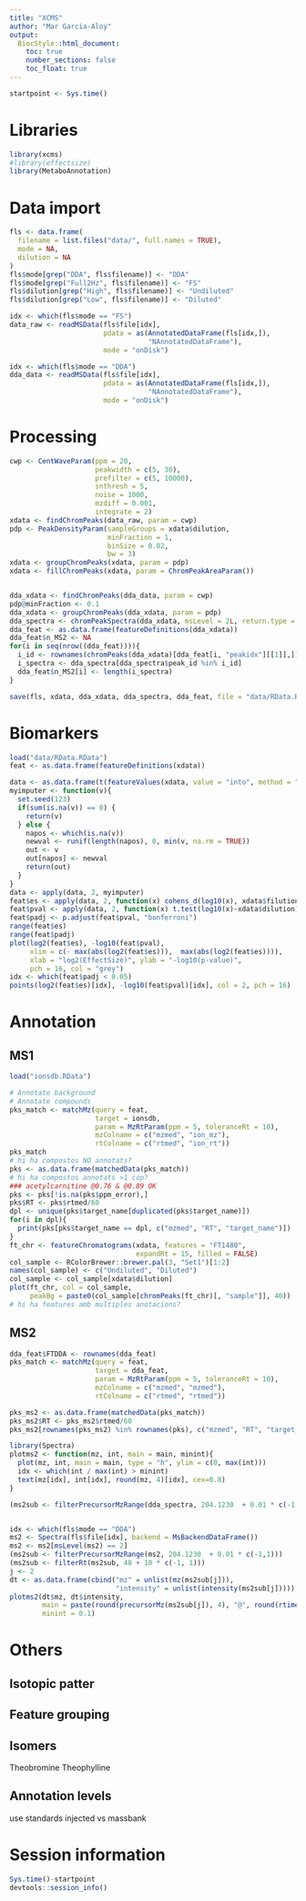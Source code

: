 ```yaml
---
title: "XCMS"
author: "Mar Garcia-Aloy"
output: 
  BiocStyle::html_document:
    toc: true
    number_sections: false
    toc_float: true
---
```


```r
startpoint <- Sys.time()
```

# Libraries

```r
library(xcms)
#library(effectsize)
library(MetaboAnnotation)
```

# Data import

```r
fls <- data.frame(
  filename = list.files("data/", full.names = TRUE),
  mode = NA,
  dilution = NA
)
fls$mode[grep("DDA", fls$filename)] <- "DDA"
fls$mode[grep("Full2Hz", fls$filename)] <- "FS"
fls$dilution[grep("High", fls$filename)] <- "Undiluted"
fls$dilution[grep("Low", fls$filename)] <- "Diluted"

idx <- which(fls$mode == "FS")
data_raw <- readMSData(fls$file[idx], 
                       pdata = as(AnnotatedDataFrame(fls[idx,]),
                                  "NAnnotatedDataFrame"), 
                       mode = "onDisk")

idx <- which(fls$mode == "DDA")
dda_data <- readMSData(fls$file[idx], 
                       pdata = as(AnnotatedDataFrame(fls[idx,]),
                                  "NAnnotatedDataFrame"), 
                       mode = "onDisk")
```

# Processing

```r
cwp <- CentWaveParam(ppm = 20,
                     peakwidth = c(5, 30),
                     prefilter = c(5, 10000),
                     snthresh = 5,
                     noise = 1000,
                     mzdiff = 0.001,
                     integrate = 2)
xdata <- findChromPeaks(data_raw, param = cwp)
pdp <- PeakDensityParam(sampleGroups = xdata$dilution,
                        minFraction = 1,
                        binSize = 0.02,
                        bw = 3)
xdata <- groupChromPeaks(xdata, param = pdp)
xdata <- fillChromPeaks(xdata, param = ChromPeakAreaParam())


dda_xdata <- findChromPeaks(dda_data, param = cwp)
pdp@minFraction <- 0.1
dda_xdata <- groupChromPeaks(dda_xdata, param = pdp)
dda_spectra <- chromPeakSpectra(dda_xdata, msLevel = 2L, return.type = "Spectra")
dda_feat <- as.data.frame(featureDefinitions(dda_xdata))
dda_feat$n_MS2 <- NA
for(i in seq(nrow((dda_feat)))){
  i_id <- rownames(chromPeaks(dda_xdata)[dda_feat[i, "peakidx"][[1]],])
  i_spectra <- dda_spectra[dda_spectra$peak_id %in% i_id]
  dda_feat$n_MS2[i] <- length(i_spectra)
}

save(fls, xdata, dda_xdata, dda_spectra, dda_feat, file = "data/RData.RData")
```

# Biomarkers

```r
load("data/RData.RData")
feat <- as.data.frame(featureDefinitions(xdata))
```


```r
data <- as.data.frame(t(featureValues(xdata, value = "into", method = "sum")))
myimputer <- function(v){
  set.seed(123)
  if(sum(is.na(v)) == 0) {
    return(v)
  } else {
    napos <- which(is.na(v))
    newval <- runif(length(napos), 0, min(v, na.rm = TRUE))
    out <- v
    out[napos] <- newval
    return(out)
  }
}
data <- apply(data, 2, myimputer)
feat$es <- apply(data, 2, function(x) cohens_d(log10(x), xdata$filution)$Cohens_d)
feat$pval <- apply(data, 2, function(x) t.test(log10(x)~xdata$dilution)$p.value)
feat$padj <- p.adjust(feat$pval, "bonferroni")
range(feat$es)
range(feat$padj)
plot(log2(feat$es), -log10(feat$pval), 
     xlim = c(- max(abs(log2(feat$es))),  max(abs(log2(feat$es)))), 
     xlab = "log2(EffectSize)", ylab = "-log10(p-value)", 
     pch = 16, col = "grey")
idx <- which(feat$padj < 0.05)
points(log2(feat$es)[idx], -log10(feat$pval)[idx], col = 2, pch = 16)
```

# Annotation

## MS1

```r
load("ionsdb.RData")

# Annotate background
# Annotate compounds
pks_match <- matchMz(query = feat, 
                     target = ionsdb, 
                     param = MzRtParam(ppm = 5, toleranceRt = 10), 
                     mzColname = c("mzmed", "ion_mz"),
                     rtColname = c("rtmed", "ion_rt"))
pks_match 
# hi ha compostos NO annotats?
pks <- as.data.frame(matchedData(pks_match))
# hi ha compostos annotats >1 cop? 
### acetylcarnitine @0.76 & @0.89 OK
pks <- pks[!is.na(pks$ppm_error),]
pks$RT <- pks$rtmed/60
dpl <- unique(pks$target_name[duplicated(pks$target_name)])
for(i in dpl){
  print(pks[pks$target_name == dpl, c("mzmed", "RT", "target_name")])
}
ft_chr <- featureChromatograms(xdata, features = "FT1480", 
                               expandRt = 15, filled = FALSE)
col_sample <- RColorBrewer::brewer.pal(3, "Set1")[1:2]
names(col_sample) <- c("Undiluted", "Diluted")
col_sample <- col_sample[xdata$dilution]
plot(ft_chr, col = col_sample,
     peakBg = paste0(col_sample[chromPeaks(ft_chr)[, "sample"]], 40))
# hi ha features amb multiples anotacions?
```


## MS2

```r
dda_feat$FTDDA <- rownames(dda_feat)
pks_match <- matchMz(query = feat, 
                     target = dda_feat, 
                     param = MzRtParam(ppm = 5, toleranceRt = 10), 
                     mzColname = c("mzmed", "mzmed"),
                     rtColname = c("rtmed", "rtmed"))

pks_ms2 <- as.data.frame(matchedData(pks_match))
pks_ms2$RT <- pks_ms2$rtmed/60
pks_ms2[rownames(pks_ms2) %in% rownames(pks), c("mzmed", "RT", "target_n_MS2")]
```

```r
library(Spectra)
plotms2 <- function(mz, int, main = main, minint){
  plot(mz, int, main = main, type = "h", ylim = c(0, max(int)))
  idx <- which(int / max(int) > minint)
  text(mz[idx], int[idx], round(mz, 4)[idx], cex=0.8)
}

(ms2sub <- filterPrecursorMzRange(dda_spectra, 204.1230  + 0.01 * c(-1,1)))


idx <- which(fls$mode == "DDA")
ms2 <- Spectra(fls$file[idx], backend = MsBackendDataFrame())
ms2 <- ms2[msLevel(ms2) == 2]
(ms2sub <- filterPrecursorMzRange(ms2, 204.1230  + 0.01 * c(-1,1)))
(ms2sub <- filterRt(ms2sub, 48 + 10 * c(-1, 1)))
j <- 2
dt <- as.data.frame(cbind("mz" = unlist(mz(ms2sub[j])),
                          "intensity" = unlist(intensity(ms2sub[j]))))
plotms2(dt$mz, dt$intensity, 
        main = paste(round(precursorMz(ms2sub[j]), 4), "@", round(rtime(ms2sub[j])/60, 2)), 
        minint = 0.1)
```

# Others

## Isotopic patter

## Feature grouping

## Isomers
Theobromine
Theophylline

## Annotation levels
use standards injected vs massbank


# Session information

```r
Sys.time()-startpoint
devtools::session_info()
```